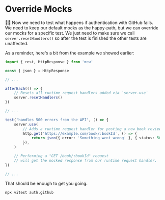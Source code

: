 # Override Mocks

<EpicVideo url="https://www.epicweb.dev/workshops/web-application-testing/http-mocking/testing-error-handling-in-github-api-interceptor" />

👨‍💼 Now we need to test what happens if authentication with GitHub fails. We need
to keep our default mocks as the happy-path, but we can override our mocks for
a specific test. We just need to make sure we call `server.resetHandlers()` so
after the test is finished the other tests are unaffected.

As a reminder, here's a bit from the example we showed earlier:

```ts
import { rest, HttpResponse } from 'msw'

const { json } = HttpResponse

// ...

afterEach(() => {
	// Resets all runtime request handlers added via `server.use`
	server.resetHandlers()
})

// ...

test('handles 500 errors from the API', () => {
	server.use(
		// Adds a runtime request handler for posting a new book review.
		http.get('https://example.com/book/:bookId', () => {
			return json({ error: 'Something went wrong' }, { status: 500 })
		}),
	)

	// Performing a "GET /book/:bookId" request
	// will get the mocked response from our runtime request handler.
})

// ...
```

That should be enough to get you going.

```sh nonumber
npx vitest auth.github
```
